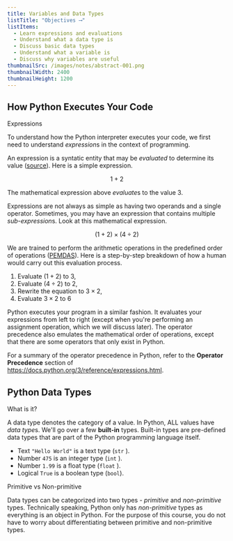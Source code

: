 ```yaml
---
title: Variables and Data Types
listTitle: "Objectives ⟶"
listItems:
  - Learn expressions and evaluations
  - Understand what a data type is
  - Discuss basic data types
  - Understand what a variable is
  - Discuss why variables are useful
thumbnailSrc: /images/notes/abstract-001.png
thumbnailWidth: 2400
thumbnailHeight: 1200
---
```


<CenteredColumn>

## How Python Executes Your Code

<Chip color="purple">Expressions</Chip>

To understand how the Python interpreter executes your code, we first need to understand *expression*s in the context of programming.

An expression is a syntatic entity that may be _evaluated_ to determine its value ([source](<https://en.wikipedia.org/wiki/Expression_(computer_science)>)). Here is a simple expression.

$$
1 + 2
$$

The mathematical expression above *evaluate*s to the value $3$.

Expressions are not always as simple as having two operands and a single operator. Sometimes, you may have an expression that contains multiple *sub-expression*s. Look at this mathematical expression.

$$
(1 + 2) \times (4 \div 2)
$$

We are trained to perform the arithmetic operations in the predefined order of operations ([PEMDAS](https://www.khanacademy.org/math/cc-sixth-grade-math/cc-6th-arithmetic-operations/cc-6th-order-of-operations/v/more-complicated-order-of-operations-example)). Here is a step-by-step breakdown of how a human would carry out this evaluation process.

1. Evaluate $(1 + 2)$ to $3$,
2. Evaluate $(4 \div 2)$ to $2$,
3. Rewrite the equation to $3 \times 2$,
4. Evaluate $3 \times 2$ to $6$

Python executes your program in a similar fashion. It evaluates your expressions from left to right (except when you're performing an assignment operation, which we will discuss later). The operator precedence also emulates the mathematical order of operations, except that there are some operators that only exist in Python.

For a summary of the operator precedence in Python, refer to the **Operator Precedence** section of https://docs.python.org/3/reference/expressions.html.

</CenteredColumn>

<CenteredColumn>

## Python Data Types

<Chip color="purple">What is it?</Chip>

A data type denotes the category of a value. In Python, ALL values have *data type*s. We'll go over a few **built-in** types. Built-in types are pre-defined data types that are part of the Python programming language itself.

- Text `"Hello World"` is a text type (`str` ).
- Number `475` is an integer type (`int` ).
- Number `1.99` is a float type (`float` ).
- Logical `True` is a boolean type (`bool`).

<Chip color="purple">Primitive vs Non-primitive</Chip>

Data types can be categorized into two types - _primitive_ and _non-primitive_ types. Technically speaking, Python only has _non-primitive_ types as everything is an object in Python. For the purpose of this course, you do not have to worry about differentiating between primitive and non-primitive types.

</CenteredColumn>
